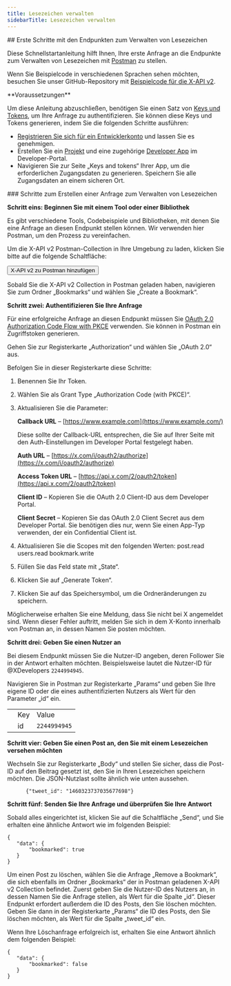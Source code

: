 ```yaml
---
title: Lesezeichen verwalten
sidebarTitle: Lesezeichen verwalten
---
```



<div id="getting-started-with-the-manage-bookmarks-endpoints">
  ## Erste Schritte mit den Endpunkten zum Verwalten von Lesezeichen
</div>

Diese Schnellstartanleitung hilft Ihnen, Ihre erste Anfrage an die Endpunkte zum Verwalten von Lesezeichen mit [Postman](/de/tutorials/postman-getting-started) zu stellen.

Wenn Sie Beispielcode in verschiedenen Sprachen sehen möchten, besuchen Sie unser GitHub-Repository mit [Beispielcode für die X-API v2](https://github.com/xdevplatform/Twitter-API-v2-sample-code).

<Note>
  **Voraussetzungen**

  Um diese Anleitung abzuschließen, benötigen Sie einen Satz von [Keys und Tokens](/de/resources/fundamentals/authentication), um Ihre Anfrage zu authentifizieren. Sie können diese Keys und Tokens generieren, indem Sie die folgenden Schritte ausführen:

  - [Registrieren Sie sich für ein Entwicklerkonto](https://developer.x.com/en/apply-for-access) und lassen Sie es genehmigen.
  - Erstellen Sie ein [Projekt](/de/resources/fundamentals/projects) und eine zugehörige [Developer App](/de/resources/fundamentals/developer-apps) im Developer-Portal.
  - Navigieren Sie zur Seite „Keys and tokens“ Ihrer App, um die erforderlichen Zugangsdaten zu generieren. Speichern Sie alle Zugangsdaten an einem sicheren Ort.
</Note>

<div id="steps-to-build-a-manage-bookmarks-request">
  ### Schritte zum Erstellen einer Anfrage zum Verwalten von Lesezeichen
</div>

**Schritt eins: Beginnen Sie mit einem Tool oder einer Bibliothek**

Es gibt verschiedene Tools, Codebeispiele und Bibliotheken, mit denen Sie eine Anfrage an diesen Endpunkt stellen können. Wir verwenden hier Postman, um den Prozess zu vereinfachen.

Um die X-API v2 Postman-Collection in Ihre Umgebung zu laden, klicken Sie bitte auf die folgende Schaltfläche:

<Button href="https://app.getpostman.com/run-collection/9956214-784efcda-ed4c-4491-a4c0-a26470a67400">
  X-API v2 zu Postman hinzufügen
</Button>

Sobald Sie die X-API v2 Collection in Postman geladen haben, navigieren Sie zum Ordner „Bookmarks“ und wählen Sie „Create a Bookmark“.

**Schritt zwei: Authentifizieren Sie Ihre Anfrage**

Für eine erfolgreiche Anfrage an diesen Endpunkt müssen Sie [OAuth 2.0 Authorization Code Flow with PKCE](/de/resources/fundamentals/authentication#oauth-2-0-authorization-code-flow-with-pkce-3) verwenden. Sie können in Postman ein Zugriffstoken generieren.

Gehen Sie zur Registerkarte „Authorization“ und wählen Sie „OAuth 2.0“ aus.

Befolgen Sie in dieser Registerkarte diese Schritte:

1. Benennen Sie Ihr Token.

2. Wählen Sie als Grant Type „Authorization Code (with PKCE)“.

3. Aktualisieren Sie die Parameter:

   **Callback URL** – [https://www.example.com](https://www.example.com/)

   Diese sollte der Callback-URL entsprechen, die Sie auf Ihrer Seite mit den Auth-Einstellungen im Developer Portal festgelegt haben.

   **Auth URL** – [https://x.com/i/oauth2/authorize](https://x.com/i/oauth2/authorize)

   **Access Token URL** – [https://api.x.com/2/oauth2/token](https://api.x.com/2/oauth2/token)

   **Client ID** – Kopieren Sie die OAuth 2.0 Client-ID aus dem Developer Portal.

   **Client Secret** – Kopieren Sie das OAuth 2.0 Client Secret aus dem Developer Portal. Sie benötigen dies nur, wenn Sie einen App-Typ verwenden, der ein Confidential Client ist.

4. Aktualisieren Sie die Scopes mit den folgenden Werten: post.read users.read bookmark.write

5. Füllen Sie das Feld state mit „State“.

6. Klicken Sie auf „Generate Token“.

7. Klicken Sie auf das Speichersymbol, um die Ordneränderungen zu speichern.

Möglicherweise erhalten Sie eine Meldung, dass Sie nicht bei X angemeldet sind. Wenn dieser Fehler auftritt, melden Sie sich in dem X-Konto innerhalb von Postman an, in dessen Namen Sie posten möchten.

**Schritt drei: Geben Sie einen Nutzer an**

Bei diesem Endpunkt müssen Sie die Nutzer-ID angeben, deren Follower Sie in der Antwort erhalten möchten. Beispielsweise lautet die Nutzer-ID für @XDevelopers `2244994945`.

Navigieren Sie in Postman zur Registerkarte „Params“ und geben Sie Ihre eigene ID oder die eines authentifizierten Nutzers als Wert für den Parameter „id“ ein.

|     |     |     |
| :--- | :--- | :--- |
|     | Key | Value |
|     | id  | `2244994945` |

**Schritt vier: Geben Sie einen Post an, den Sie mit einem Lesezeichen versehen möchten**

Wechseln Sie zur Registerkarte „Body“ und stellen Sie sicher, dass die Post-ID auf den Beitrag gesetzt ist, den Sie in Ihren Lesezeichen speichern möchten. Die JSON-Nutzlast sollte ähnlich wie unten aussehen.

```
      {"tweet_id": "1460323737035677698"}
```

**Schritt fünf: Senden Sie Ihre Anfrage und überprüfen Sie Ihre Antwort**

Sobald alles eingerichtet ist, klicken Sie auf die Schaltfläche „Send“, und Sie erhalten eine ähnliche Antwort wie im folgenden Beispiel:

```
{
   "data": {
       "bookmarked": true
   }
}
```

Um einen Post zu löschen, wählen Sie die Anfrage „Remove a Bookmark“, die sich ebenfalls im Ordner „Bookmarks“ der in Postman geladenen X-API v2 Collection befindet. Zuerst geben Sie die Nutzer-ID des Nutzers an, in dessen Namen Sie die Anfrage stellen, als Wert für die Spalte „id“. Dieser Endpunkt erfordert außerdem die ID des Posts, den Sie löschen möchten. Geben Sie dann in der Registerkarte „Params“ die ID des Posts, den Sie löschen möchten, als Wert für die Spalte „tweet\_id“ ein.

Wenn Ihre Löschanfrage erfolgreich ist, erhalten Sie eine Antwort ähnlich dem folgenden Beispiel:

```
{
   "data": {
       "bookmarked": false
   }
}
```